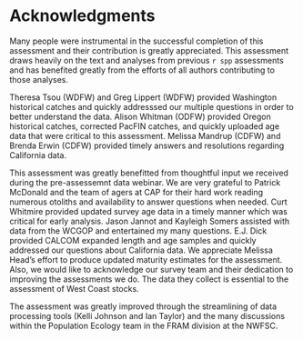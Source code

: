 # Acknowledgments

Many people were instrumental in the successful completion of this assessment and their contribution is greatly appreciated.  This assessment draws heavily on the text and analyses from previous `r spp` assessments and has benefited greatly from the efforts of all authors contributing to those analyses. 

Theresa Tsou (WDFW) and Greg Lippert (WDFW) provided Washington historical catches and quickly addresssed our multiple questions in order to better understand the data. Alison Whitman (ODFW) provided Oregon  historical catches, corrected PacFIN catches, and quickly uploaded age data that were critical to this assessment. Melissa Mandrup (CDFW) and Brenda Erwin (CDFW) provided timely answers and resolutions regarding California data. 

This assessment was greatly benefitted from thoughtful input we received during the pre-assessemnt data webinar. We are very grateful to Patrick McDonald and the team of agers at CAP for their hard work reading numerous otoliths and availability to answer questions when needed.  Curt Whitmire provided updated survey age data in a timely manner which was critical for early analysis. Jason Jannot and Kayleigh Somers assisted with data from the WCGOP and entertained my many questions. E.J. Dick provided CALCOM expanded length and age samples and quickly addressed our questions about California data. We appreciate Melissa Head's effort to produce updated maturity estimates for the assessment. Also, we would like to acknowledge our survey team and their dedication to improving the assessments we do. The data they collect is essential to the assessment of West Coast stocks. 

The assessment was greatly improved through the streamlining of data processing tools (Kelli Johnson and Ian Taylor) and the many discussions within the Population Ecology team in the FRAM division at the NWFSC.


